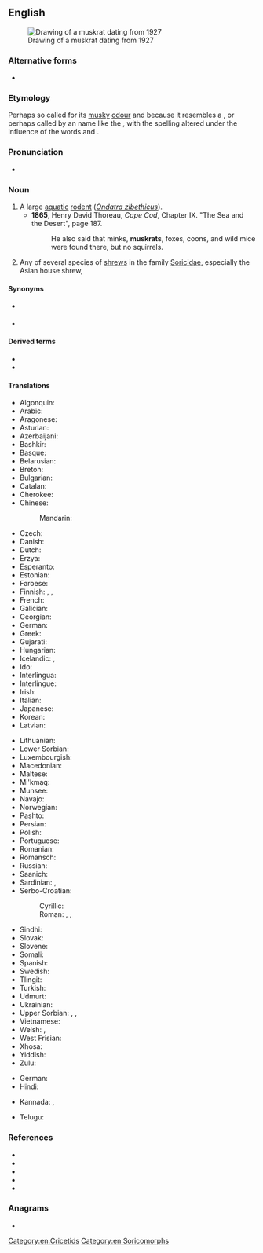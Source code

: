 {{also|musk-rat}}
==English==
[[File:Bisamratte-drawing.jpg|thumb|Drawing of a muskrat dating from 1927]]

===Alternative forms===
* {{l|en|musk-rat}}

===Etymology===
Perhaps so called for its [[musky]] [[odour]] and because it resembles a {{m|en|rat}}, or perhaps called by an {{etyl|alg|en}} name like the {{cog|abe|moskwas}}, with the spelling altered under the influence of the {{etyl|en|-}} words {{m|en|musk}} and {{m|en|rat}}.

===Pronunciation===
* {{IPA|/ˈmʌskɹæt/|lang=en}}

===Noun===
{{en-noun}}

# A large [[aquatic]] [[rodent]] (''[[Ondatra zibethicus]]'').
#* '''1865''', Henry David Thoreau, ''Cape Cod'', Chapter IX. "The Sea and the Desert", page 187.
#*: He also said that minks, '''muskrats''', foxes, coons, and wild mice were found there, but no squirrels.
# Any of several species of [[shrew]]s in the family [[Soricidae]], especially the Asian house shrew, {{taxlink|Suncus murinus|species|noshow=1}}

====Synonyms====
* {{sense|Ondatra zibethicus}} {{l|en|musquash}}
* {{sense|shrew}} {{l|en|musk shrew}}

====Derived terms====
* {{vern|muskrat weed}}
* {{vern|muskrat root}}

====Translations====
{{trans-top|''Ondatra zibethicus''}}
* Algonquin: {{t|alq|wajack}}
* Arabic: {{t|ar|فأر المسك|m}}
* Aragonese: {{t-needed|an}}
* Asturian: {{t-needed|ast}}
* Azerbaijani: {{t|az|ondatra}}
* Bashkir: {{t|ba|ондатра|sc=Cyrl}}
* Basque: {{t|eu|arratoi musketadun}}
* Belarusian: {{t|be|анда́тра|f}}
* Breton: {{t+|br|razh-musk}}
* Bulgarian: {{t|bg|мускус}}
* Catalan: {{t-needed|ca}}
* Cherokee: {{t|chr|ᏎᎳᎩᏍᏆ|tr=selagisqua|sc=Cher}}
* Chinese:
*: Mandarin: {{t+|cmn|麝鼠|tr=shèshǔ|sc=Hani}}
* Czech: {{t+|cs|ondatra}}
* Danish: {{t|da|bisamrotte}}
* Dutch: {{t+|nl|muskusrat|f}}
* Erzya: {{t|myv|шарапуло}}
* Esperanto: {{t|eo|ondatro}}
* Estonian: {{t+|et|ondatra}}
* Faroese: {{t|fo|moskusrotta}}
* Finnish: {{t+|fi|piisami}}, {{t|fi|piisamirotta}}, {{t|fi|myskirotta}}
* French: {{t+|fr|rat musqué|m}}
* Galician: {{t+|gl|aguaneira}}
* Georgian: {{t|ka|ონდატრა|sc=Geor}}
* German: {{t+|de|Bisamratte|f}}
* Greek: {{t|el|μοσχοπόντικας}}
* Gujarati: {{t-needed|gu}}
* Hungarian: {{t+|hu|pézsmapocok}}
* Icelandic: {{t|is|moskusrotta}}, {{t|is|bísamrotta}}
* Ido: {{t+|io|moskorato}}
* Interlingua: {{t-needed|ia}}
* Interlingue: {{t-needed|ie}}
* Irish: {{t|ga|muscfhrancach}}
* Italian: {{t|it|topo muschiato|m}}
* Japanese: {{t|ja|マスクラット|tr=masukuratto|sc=Jpan}}
* Korean: {{t|ko|사향쥐}}
* Latvian: {{t|lv|ondatra}}
{{trans-mid}}
* Lithuanian: {{t|lt|ondatra}}
* Lower Sorbian: {{t|dsb|bizamowy šćurk}}
* Luxembourgish: {{t|lb|Bisamrat}}
* Macedonian: {{t|mk|бизамски стаорец|m}}
* Maltese: {{t|mt|far tal-misk ta’ l-ilma}}
* Mi'kmaq: {{t|mic|gi'gwesu|an}}
* Munsee: {{t|umu|xwáshkwshush}}
* Navajo: {{t|nv|tooh łéʼétsoh}}
* Norwegian: {{t|no|bisamrotte}}
* Pashto: {{t-needed|ps}}
* Persian: {{t-needed|fa}}
* Polish: {{t+|pl|piżmak|m}}
* Portuguese: {{t|pt|rato almiscareiro|m}}
* Romanian: {{t+|ro|bizam|m}}
* Romansch: {{t|rm|undatra}}
* Russian: {{t+|ru|онда́тра|f}}
* Saanich: {{t|str|sq̕əɬq̕əɬ}}
* Sardinian: {{t|sc|medrona muscada}}, {{t|sc|topi muscau}}
* Serbo-Croatian:
*: Cyrillic: {{t|sh|бизамски пацов|m|sc=Cyrl}}
*: Roman: {{t|sh|bizamski pacov|m|sc=Latn}}, {{t|sh|mošusni štakor|m}} {{qualifier|Croatia}}, {{t|sh|bizamski štakor|m}} {{qualifier|Croatia}}
* Sindhi: {{t-needed|sd}}
* Slovak: {{t|sk|ondatra pižmová}}
* Slovene: {{t|sl|pižmovka|f}}
* Somali: {{t-needed|so}}
* Spanish: {{t|es|rata almizclera}}
* Swedish: {{t+|sv|bisam|c}}
* Tlingit: {{t|tli|tsín}}
* Turkish: {{t|tr|misk sıçanı}}
* Udmurt: {{t|udm|вукомак}}
* Ukrainian: {{t|uk|онда́тра|f}}
* Upper Sorbian: {{t|hsb|pižmo}}, {{t|hsb|pižmowa šćura}}, {{t|hsb|bizamowa myš}}
* Vietnamese: {{t|vi|chuột xạ hương}}
* Welsh: {{t|cy|mwsglygoden}}, {{t|cy|llygoden fwsg}}
* West Frisian: {{t|fy|muskusrôt}}
* Xhosa: {{t-needed|xh}}
* Yiddish: {{t-needed|yi}}
* Zulu: {{t-needed|zu}}
{{trans-bottom}}

{{trans-top|Shrews}}
* German: {{t|de|Moschusspitzmaus}}
* Hindi: {{t+|hi|छछुंदर}}
{{trans-mid}}
* Kannada: {{t+|kn|ಸುಂಡಿಲಿ|sc=Knda}}, {{t+|kn|ಸುಂಡಿಲಿ|sc=Knda}}
{{trans-bottom}}

{{checktrans-top}}
* Telugu: {{t+|te|కంపెలుక|sc=Telu}}
{{trans-mid}}
{{trans-bottom}}

===References===
* {{pedia}}
* {{pedia|Asian house shrew}}
* {{specieslite|Ondatra zibethicus|i=1}}
* {{specieslite|Suncus murinus|i=1}}
* {{comcatlite|Ondatra zibethicus|i=1}}

===Anagrams===
* {{anagrams|en|Muktsar|muktars}}

[[Category:en:Cricetids]]
[[Category:en:Soricomorphs]]